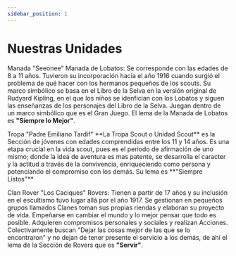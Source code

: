 ```yaml
---
sidebar_position: 1
---
```


# Nuestras Unidades

<span className="text-[#F3D022] block">Manada "Seeonee"</span>
Manada de Lobatos: Se corresponde con las edades de 8 a 11 años. Tuvieron su incorporación hacia el año 1916 cuando surgió el problema de qué hacer con los hermanos pequeños de los scouts. Su marco simbólico se basa en el Libro de la Selva en la versión original de Rudyard Kipling, en el que los niños se idenfician con los Lobatos y siguen las enseñanzas de los personajes del Libro de la Selva. Juegan dentro de un marco simbólico que es el Gran Juego. El lema de la Manada de Lobatos es **"Siempre lo Mejor"**.

<Link className="text-[#166835] block" to="/docs/Tropa/acerca-de">Tropa "Padre Emiliano Tardif"</Link>
**La Tropa Scout o Unidad Scout** es la Sección de jóvenes con edades comprendidas entre los 11 y 14 años. Es una etapa crucial en la vida scout, pues es el periodo de afirmación de uno mismo; donde  la idea de aventura es mas patente, se desarrolla el caracter y la actitud a través de la convivencia, enriqueciendo como persona y potenciando el compromiso con los demás. Su lema es **"Siempre Listos"**

<span className="text-[#BD1625] block">Clan Rover "Los Caciques"</span>
Rovers: Tienen a partir de 17 años y su inclusión en el escultismo tuvo lugar allá por el año 1917. Se gestionan en pequeños grupos llamados Clanes toman sus propias riendas y elaboran su proyecto de vida. Empeñarse en cambiar el mundo y lo mejor pensar que todo es posible. Adquieren compromisos personales y sociales y realizan Acciones. Colectivamente buscan "Dejar las cosas mejor de las que se lo encontraron" y no dejan de tener presente el servicio a los demás, de ahí el lema de la Sección de Rovers que es **"Servir"**.